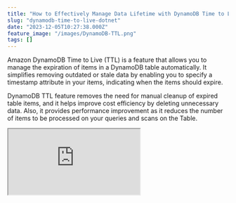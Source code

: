 ```yaml
---
title: "How to Effectively Manage Data Lifetime with DynamoDB Time to Live"
slug: "dynamodb-time-to-live-dotnet"
date: "2023-12-05T10:27:38.000Z"
feature_image: "/images/DynamoDB-TTL.png"
tags: []
---
```


Amazon DynamoDB Time to Live (TTL) is a feature that allows you to manage the expiration of items in a DynamoDB table automatically. It simplifies removing outdated or stale data by enabling you to specify a timestamp attribute in your items, indicating when the items should expire.

DynamoDB TTL feature removes the need for manual cleanup of expired table items, and it helps improve cost efficiency by deleting unnecessary data. Also, it provides performance improvement as it reduces the number of items to be processed on your queries and scans on the Table.

<iframe src="https://www.youtube.com/embed/X8en0qKiLVs?feature=oembed" />

In this blog post, let’s learn how you can enable DynamoDB Time To Live on your tables, how to write data that can be automatically deleted, and also some things you need to keep in mind when using this feature.

We will be using .NET for the application code. However, the concepts still apply to other programming languages.

_This article is sponsored by AWS and is part of my_ [_AWS Series_](__GHOST_URL__/tag/aws/)_._

Enable Time to LIve on DynamoDB Table
-------------------------------------

You can enable Time to Live(TTL) on a DynamoDB table from the Additional Settings section on the Table details, as shown below.

![](/images/image-3-1.png)

The Time to Live (TTL) setting in AWS Console for an existing table is in the Additional Settings section in DynamoDB table details.

Select the 'Turn on' button to enter the details for Time to Live.

Specify the property name from the Table item record for the Time to Live (TTL) property.

Below, I have specified the property with the name `ttl` as the property to use for Time to Live on the `WeatherForecast` table.

![Specify the TTL attribute name to use in AWS Console and turn on TTL.](/images/image-4.png)

Specify the TTL attribute name to use in AWS Console and turn on TTL.

Once specified and turned on, Time to Live is active on the DynamoDB table.

To change the TTL property details, turn it off on the Table and then turn it on again with the new property details.

Adding Items with Time to Live
------------------------------

When adding items to the Table, populate the item with the property specified in the Time to Live settings.  
Below, I have the property `Ttl` on the `WeatherForecastTable` item. For backward compatibility with existing items, I have made it optional.

To map to the appropriate casing as specified in the TTL settings for the Table, I am using the `DynamoDBProperty` attribute to explicitly specify the column name to map to in the DynamoDB table item.

    [HttpPost("post-weather-forecast-table-ttl")]
    public async Task PostWeatherForecastWithTTL(WeatherForecastTable data)
    {
        data.Date = data.Date.Date;
        data.Ttl = DateTimeOffset.UtcNow.AddMinutes(1).ToUnixTimeSeconds();
        await _dynamoDbContext.SaveAsync(data);
    }
    
    public class WeatherForecastTable
    {
        public string CityName { get; set; }
        public DateTime Date { get; set; }
        public string TemperatureC { get; set; }
        public string? Summary { get; set; }
    
        [DynamoDBProperty("ttl")]
        public long? Ttl { get; set; }
    }

### Format Conditions For TTL DynamoDB Attribute

The attribute specified as the Time to Live property on the Table must be of `Number` type. The value must be specified as a [Unix epoch time format in seconds](https://en.wikipedia.org/wiki/Unix_time).

The TTL processes will ignore the item if the property is missing or not in the valid format.

The value specified must also be less than five years in the past, otherwise the TTL process will not expire the item.

The above code in .NET specifies the `Ttl` property as a `long` type and sets it using the `ToUnixTimeSeconds` method on `DateTimeOffset`

### Preview TTL Items

The AWS Console provides a Preview feature to see a subset of upcoming items that will be automatically deleted.

![](/images/image-5.png)

AWS Console shows a preview of upcoming items marked for auto-deletion as the time to live expiry is nearing. This is only a subset of items and not an exhaustive list.

This is only a subset of items marked for deletion, not an exhaustive list.

### How DynamoDB TTL Works

Once you enable TTL on a table, DynamoDB runs a per-partition scanner background process that continuously evaluates the expiry status of items in the Table.

The process compares the current Unix epoch time (UTC) seconds against the value recorded against the TTL property for the DynamoDB table.

If the record is older than the current time, it marks the item as expired.

A second background process scans for expired items and deletes them. These processes happen automatically and do not affect read or write traffic to the Table.

⚠️

TTL typically deletes expired items within a few days, depending on the size and activity level of the Table.

Querying Items and Time to Live
-------------------------------

DynamoDB items that have expired but haven't yet been deleted by the TTL background processes will still appear in reads, queries, and scans.

Such items can also be updated, which might affect their expiration status.

When querying data from the application, you need to explicitly filter them out to ensure expired items are not used.

E.g., when querying all `WeatherForecastTable` items for a given city, the below code passes a `FilterExpression` to filter out items that have already expired.

It uses the `DateTimeOffset.UtcNow` to calculate the current Unix epoch time and pass that to the query function.

Since, in our case, the Time to Live property name is `ttl`, which is also a reserved keyword; we need to pass in the explicit property name as a `ExpressionAttributeName`to pass in the explicitly

    [HttpGet("city-name-low-level-expressions-ttl")]
    public async Task<IEnumerable<WeatherForecastTable>> GetAllForCityLowLevelExpressionsTtl(string cityName, long? ttl)
    {
        ttl = ttl ?? DateTimeOffset.UtcNow.ToUnixTimeSeconds();
        var queryRequest = new QueryRequest()
        {
            TableName = nameof(WeatherForecastTable),
            KeyConditionExpression = "CityName = :cityName",
            FilterExpression = "attribute_not_exists(#timeToLive) OR #timeToLive >= :timeToLive",
            ExpressionAttributeNames = new Dictionary<string, string>()
            {
                {"#timeToLive", "ttl"}
            },
            ExpressionAttributeValues = new Dictionary<string, AttributeValue>()
            {
                {":cityName", new AttributeValue(cityName)},
                {":timeToLive", new AttributeValue() {N = ttl.ToString()}}
            }
        };
    
        var response = await _dynamoDbClient.QueryAsync(queryRequest);
    
        return response.Items.Select(a =>
        {
            var doc = Document.FromAttributeMap(a);
            return _dynamoDbContext.FromDocument<WeatherForecastTable>(doc);
        });
    }

The above query returns all records that either do not have a `ttl` property set or ones that haven't expired yet.

Based on your application needs, you can use the appropriate filter expressions.

DynamoDB Streams and TTL Auto-Deleted Messages
----------------------------------------------

Items deleted automatically by the TTL background processes will also appear in the DynamoDB stream events.

DynamoDB Streams capture a time-ordered sequence of events in any DynamoDB table. If you want to get started using DynamoDB streams, check out the blog post linked below.

[

DynamoDB Streams and AWS Lambda Trigger in .NET

DynamoDB Streams capture a time-ordered sequence of events in any DynamoDB table. Let’s learn how to enable DynamoDB Streams, different stream types and how to consumer stream changes from a .NET AWS Lambda Function.

![](/images/logo-512x512.png)Rahul NathRahul Pulikkot Nath

![](/images/aws-lambda-dynamodb-streams-trigger-dotnet.jpg)

](__GHOST_URL__/blog/aws-dynamodb-streams-lambda-triggers-dotnet/)

Items that are deleted by the TTL processes have the following field values.

*   Records\[`<index>`\].userIdentity.type → '_Service_'
*   Records\[`<index>`\].userIdentity.principalId → '_dynamodb.amazonaws.com_'

You can learn more about DynamoDB Streams and Time to Live in the [documentation here](https://docs.aws.amazon.com/amazondynamodb/latest/developerguide/time-to-live-ttl-streams.html).